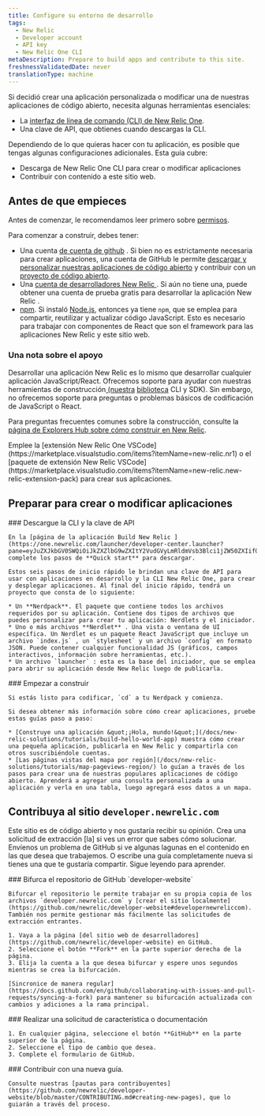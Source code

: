 ```yaml
---
title: Configure su entorno de desarrollo
tags:
  - New Relic
  - Developer account
  - API key
  - New Relic One CLI
metaDescription: Prepare to build apps and contribute to this site.
freshnessValidatedDate: never
translationType: machine
---
```


Si decidió crear una aplicación personalizada o modificar una de nuestras aplicaciones de código abierto, necesita algunas herramientas esenciales:

* La [interfaz de línea de comando (CLI) de New Relic One](https://one.newrelic.com/launcher/developer-center.launcher?pane=eyJuZXJkbGV0SWQiOiJkZXZlbG9wZXItY2VudGVyLmRldmVsb3Blci1jZW50ZXIifQ==).
* Una clave de API, que obtienes cuando descargas la CLI.

Dependiendo de lo que quieras hacer con tu aplicación, es posible que tengas algunas configuraciones adicionales. Esta guía cubre:

* Descarga de New Relic One CLI para crear o modificar aplicaciones
* Contribuir con contenido a este sitio web.

## Antes de que empieces

Antes de comenzar, le recomendamos leer primero sobre [permisos](/docs/new-relic-solutions/new-relic-one/build-nr-apps/permission-manage-apps).

Para comenzar a construir, debes tener:

* Una cuenta [de cuenta de github](https://github.com/) . Si bien no es estrictamente necesaria para crear aplicaciones, una cuenta de GitHub le permite [descargar y personalizar nuestras aplicaciones de código abierto](https://opensource.newrelic.com/explore-projects) y contribuir con un [proyecto de código abierto](https://opensource.newrelic.com/contributing/).
* Una [cuenta de desarrolladores New Relic ](https://newrelic.com/signup/?partner=Developer+Edition). Si aún no tiene una, puede obtener una cuenta de prueba gratis para desarrollar la aplicación New Relic .
* [npm](https://www.npmjs.com/get-npm). Si instaló [Node.js](https://nodejs.org/en/download/), entonces ya tiene `npm`, que se emplea para compartir, reutilizar y actualizar código JavaScript. Esto es necesario para trabajar con componentes de React que son el framework para las aplicaciones New Relic y este sitio web.

### Una nota sobre el apoyo

Desarrollar una aplicación New Relic es lo mismo que desarrollar cualquier aplicación JavaScript/React. Ofrecemos soporte para ayudar con nuestras herramientas de construcción[ (nuestra](https://one.newrelic.com/launcher/developer-center.launcher?pane=eyJuZXJkbGV0SWQiOiJkZXZlbG9wZXItY2VudGVyLmRldmVsb3Blci1jZW50ZXIifQ==) [biblioteca](/docs/new-relic-solutions/build-nr-ui/sdk-component/intro-to-sdk) CLI y SDK). Sin embargo, no ofrecemos soporte para preguntas o problemas básicos de codificación de JavaScript o React.

Para preguntas frecuentes comunes sobre la construcción, consulte la [página de Explorers Hub sobre cómo construir en New Relic](https://discuss.newrelic.com/c/build-on-new-relic).

<Callout variant="tip">
  Emplee la [extensión New Relic One VSCode](https://marketplace.visualstudio.com/items?itemName=new-relic.nr1) o el [paquete de extensión New Relic VSCode](https://marketplace.visualstudio.com/items?itemName=new-relic.new-relic-extension-pack) para crear sus aplicaciones.
</Callout>

## Preparar para crear o modificar aplicaciones

<Steps>
  <Step>
    ### Descargue la CLI y la clave de API

    En la [página de la aplicación Build New Relic ](https://one.newrelic.com/launcher/developer-center.launcher?pane=eyJuZXJkbGV0SWQiOiJkZXZlbG9wZXItY2VudGVyLmRldmVsb3Blci1jZW50ZXIifQ==), complete los pasos de **Quick start** para descargar.

    Estos seis pasos de inicio rápido le brindan una clave de API para usar con aplicaciones en desarrollo y la CLI New Relic One, para crear y desplegar aplicaciones. Al final del inicio rápido, tendrá un proyecto que consta de lo siguiente:

    * Un **Nerdpack**. El paquete que contiene todos los archivos requeridos por su aplicación. Contiene dos tipos de archivos que puedes personalizar para crear tu aplicación: Nerdlets y el iniciador.
    * Uno o más archivos **Nerdlet** . Una vista o ventana de UI específica. Un Nerdlet es un paquete React JavaScript que incluye un archivo `index.js` , un `stylesheet` y un archivo `config` en formato JSON. Puede contener cualquier funcionalidad JS (gráficos, campos interactivos, información sobre herramientas, etc.).
    * Un archivo `launcher` : esta es la base del iniciador, que se emplea para abrir su aplicación desde New Relic luego de publicarla.
  </Step>

  <Step>
    ### Empezar a construir

    Si estás listo para codificar, `cd` a tu Nerdpack y comienza.

    Si desea obtener más información sobre cómo crear aplicaciones, pruebe estas guías paso a paso:

    * [Construye una aplicación &quot;¡Hola, mundo!&quot;](/docs/new-relic-solutions/tutorials/build-hello-world-app) muestra cómo crear una pequeña aplicación, publicarla en New Relic y compartirla con otros suscribiéndole cuentas.
    * [Las páginas vistas del mapa por región](/docs/new-relic-solutions/tutorials/map-pageviews-region/) lo guían a través de los pasos para crear una de nuestras populares aplicaciones de código abierto. Aprenderá a agregar una consulta personalizada a una aplicación y verla en una tabla, luego agregará esos datos a un mapa.
  </Step>
</Steps>

## Contribuya al sitio `developer.newrelic.com`

Este sitio es de código abierto y nos gustaría recibir su opinión. Crea una solicitud de extracción \[la] si ves un error que sabes cómo solucionar. Envíenos un problema de GitHub si ve algunas lagunas en el contenido en las que desea que trabajemos. O escribe una guía completamente nueva si tienes una que te gustaría compartir. Sigue leyendo para aprender.

<Steps>
  <Step>
    ### Bifurca el repositorio de GitHub `developer-website`

    Bifurcar el repositorio le permite trabajar en su propia copia de los archivos `developer.newrelic.com` y [crear el sitio localmente](https://github.com/newrelic/developer-website#developernewreliccom). También nos permite gestionar más fácilmente las solicitudes de extracción entrantes.

    1. Vaya a la página [del sitio web de desarrolladores](https://github.com/newrelic/developer-website) en GitHub.
    2. Seleccione el botón **Fork** en la parte superior derecha de la página.
    3. Elija la cuenta a la que desea bifurcar y espere unos segundos mientras se crea la bifurcación.

    [Sincronice de manera regular](https://docs.github.com/en/github/collaborating-with-issues-and-pull-requests/syncing-a-fork) para mantener su bifurcación actualizada con cambios y adiciones a la rama principal.
  </Step>

  <Step>
    ### Realizar una solicitud de característica o documentación

    1. En cualquier página, seleccione el botón **GitHub** en la parte superior de la página.
    2. Seleccione el tipo de cambio que desea.
    3. Complete el formulario de GitHub.
  </Step>

  <Step>
    ### Contribuir con una nueva guía.

    Consulte nuestras [pautas para contribuyentes](https://github.com/newrelic/developer-website/blob/master/CONTRIBUTING.md#creating-new-pages), que lo guiarán a través del proceso.
  </Step>
</Steps>